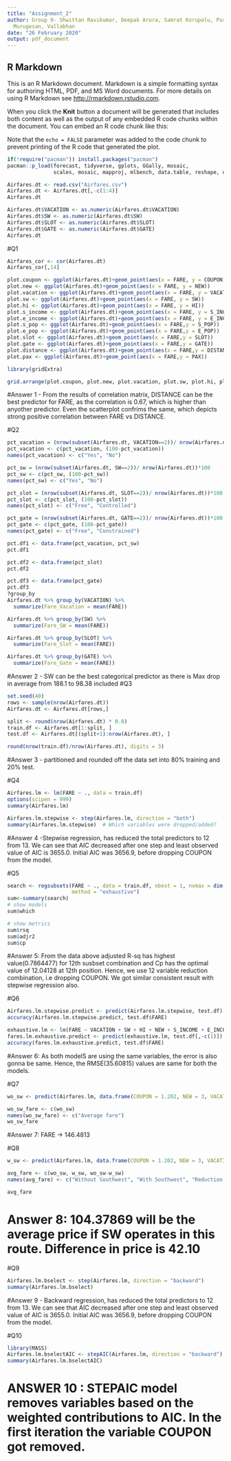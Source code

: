 ---
title: "Assignment_2"
author: Group 9- Shwittan Ravikumar, Deepak Arora, Samrat Korupolu, Purushothaman
  Murugesan, Vallabhan
date: "26 February 2020"
output: pdf_document
---

## R Markdown

This is an R Markdown document. Markdown is a simple formatting syntax for authoring HTML, PDF, and MS Word documents. For more details on using R Markdown see <http://rmarkdown.rstudio.com>.

When you click the **Knit** button a document will be generated that includes both content as well as the output of any embedded R code chunks within the document. You can embed an R code chunk like this:

Note that the `echo = FALSE` parameter was added to the code chunk to prevent printing of the R code that generated the plot.

```{r}
if(!require("pacman")) install.packages("pacman")
pacman::p_load(forecast, tidyverse, gplots, GGally, mosaic,
               scales, mosaic, mapproj, mlbench, data.table, reshape, dplyr, knitr,tinytex,latexpdf,latex2exp, leaps, ggcorrplot, corrplot)
```

```{r}
Airfares.dt <- read.csv("Airfares.csv")
Airfares.dt <- Airfares.dt[,-c(1:4)]
Airfares.dt
```

```{r}
Airfares.dt$VACATION <- as.numeric(Airfares.dt$VACATION)
Airfares.dt$SW <- as.numeric(Airfares.dt$SW)
Airfares.dt$SLOT <- as.numeric(Airfares.dt$SLOT)
Airfares.dt$GATE <- as.numeric(Airfares.dt$GATE)
Airfares.dt
```

#Q1
```{r}
Airfares_cor <- cor(Airfares.dt)
Airfares_cor[,14]
```

```{r}
plot.coupon <- ggplot(Airfares.dt)+geom_point(aes(x = FARE, y = COUPON))
plot.new <- ggplot(Airfares.dt)+geom_point(aes(x = FARE, y = NEW))
plot.vacation <- ggplot(Airfares.dt)+geom_point(aes(x = FARE, y = VACATION))
plot.sw <- ggplot(Airfares.dt)+geom_point(aes(x = FARE, y = SW))
plot.hi <- ggplot(Airfares.dt)+geom_point(aes(x = FARE, y = HI))
plot.s_income <- ggplot(Airfares.dt)+geom_point(aes(x = FARE, y = S_INCOME))
plot.e_income <- ggplot(Airfares.dt)+geom_point(aes(x = FARE, y = E_INCOME))
plot.s_pop <- ggplot(Airfares.dt)+geom_point(aes(x = FARE,y = S_POP))
plot.e_pop <- ggplot(Airfares.dt)+geom_point(aes(x = FARE,y = E_POP))
plot.slot <- ggplot(Airfares.dt)+geom_point(aes(x = FARE,y = SLOT))
plot.gate <- ggplot(Airfares.dt)+geom_point(aes(x = FARE,y = GATE))
plot.distance <- ggplot(Airfares.dt)+geom_point(aes(x = FARE,y = DISTANCE))
plot.pax <- ggplot(Airfares.dt)+geom_point(aes(x = FARE,y = PAX))

library(gridExtra)

grid.arrange(plot.coupon, plot.new, plot.vacation, plot.sw, plot.hi, plot.s_income, plot.e_income, plot.s_pop, plot.e_pop, plot.slot, plot.gate, plot.distance, plot.pax)
```
#Answer 1 - From the results of correlation matrix, DISTANCE can be the best predictor for FARE, as the correlation is 0.67, which is higher than anyother predictor. Even the scatterplot confrims the same, which depicts strong positive correlation between FARE vs DISTANCE.

#Q2
```{r}
pct_vacation = (nrow(subset(Airfares.dt, VACATION==2))/ nrow(Airfares.dt))*100
pct_vacation <- c(pct_vacation, (100-pct_vacation))
names(pct_vacation) <- c("Yes", "No")

pct_sw = (nrow(subset(Airfares.dt, SW==2))/ nrow(Airfares.dt))*100
pct_sw <- c(pct_sw, (100-pct_sw))
names(pct_sw) <- c("Yes", "No")

pct_slot = (nrow(subset(Airfares.dt, SLOT==2))/ nrow(Airfares.dt))*100
pct_slot <- c(pct_slot, (100-pct_slot))
names(pct_slot) <- c("Free", "Controlled")

pct_gate = (nrow(subset(Airfares.dt, GATE==2))/ nrow(Airfares.dt))*100
pct_gate <- c(pct_gate, (100-pct_gate))
names(pct_gate) <- c("Free", "Constrained")

pct.df1 <- data.frame(pct_vacation, pct_sw)
pct.df1

pct.df2 <- data.frame(pct_slot)
pct.df2

pct.df3 <- data.frame(pct_gate)
pct.df3
?group_by
Airfares.dt %>% group_by(VACATION) %>%
  summarize(Fare_Vacation = mean(FARE))

Airfares.dt %>% group_by(SW) %>%
  summarize(Fare_SW = mean(FARE))

Airfares.dt %>% group_by(SLOT) %>%
  summarize(Fare_Slot = mean(FARE))

Airfares.dt %>% group_by(GATE) %>%
  summarize(Fare_Gate = mean(FARE))
```
#Answer 2 - SW can be the best categorical predictor as there is Max drop in average from 188.1 to 98.38  included
#Q3
```{r}
set.seed(40)
rows <- sample(nrow(Airfares.dt))
Airfares.dt <- Airfares.dt[rows,]

split <- round(nrow(Airfares.dt) * 0.8)
train.df <- Airfares.dt[1:split, ]
test.df <- Airfares.dt[(split+1):nrow(Airfares.dt), ]

round(nrow(train.df)/nrow(Airfares.dt), digits = 3)
```
#Answer 3 - partitioned and rounded off the data set into 80% training and 20% test.

#Q4
```{r}
Airfares.lm <- lm(FARE ~ ., data = train.df)
options(scipen = 999)
summary(Airfares.lm)

Airfares.lm.stepwise <- step(Airfares.lm, direction = "both")
summary(Airfares.lm.stepwise)  # Which variables were dropped/added?
```
#Answer 4 -Stepwise regression, has reduced the total predictors to 12 from 13. We can see that AIC decreased after one step and least observed value of AIC is 3655.0. Initial AIC was 3656.9, before dropping COUPON from the model.

#Q5
```{r}
search <- regsubsets(FARE ~ ., data = train.df, nbest = 1, nvmax = dim(train.df)[2],
                     method = "exhaustive")
sum<-summary(search)
# show models
sum$which

# show metrics
sum$rsq
sum$adjr2
sum$cp
```
#Answer 5: From the data above adjusted R-sq has highest value(0.7864477) for 12th susbset combination and Cp has the optimal value of 12.04128 at 12th position. Hence, we use 12 variable reduction combination, i.e dropping COUPON. We got similar consistent result with stepwise regression also.

#Q6
```{r}
Airfares.lm.stepwise.predict <- predict(Airfares.lm.stepwise, test.df)
accuracy(Airfares.lm.stepwise.predict, test.df$FARE)

exhaustive.lm <- lm(FARE ~ VACATION + SW + HI + NEW + S_INCOME + E_INCOME + S_POP + E_POP + SLOT + GATE + DISTANCE + PAX, data = train.df)
fares.lm.exhaustive.predict <- predict(exhaustive.lm, test.df[,-c(1)])
accuracy(fares.lm.exhaustive.predict, test.df$FARE)
```
#Answer 6: As both modelS are using the same variables, the error is also gonna be same. Hence, the RMSE(35.60815) values are same for both the models.

#Q7
```{r}
wo_sw <- predict(Airfares.lm, data.frame(COUPON = 1.202, NEW = 3, VACATION = 1, SW = 1, HI = 4442.141, S_INCOME = 28,760, E_INCOME = 27,664, S_POP = 4,557,004, E_POP = 3,195,503, SLOT = 2, GATE = 2, PAX = 12,782, DISTANCE = 1976))

wo_sw_fare <- c(wo_sw)
names(wo_sw_fare) <- c("Average fare")
wo_sw_fare
```
#Answer 7: FARE -> 146.4813

#Q8
```{r}
w_sw <- predict(Airfares.lm, data.frame(COUPON = 1.202, NEW = 3, VACATION = 1, SW = 2, HI = 4442.141, S_INCOME = 28,760, E_INCOME = 27,664, S_POP = 4,557,004, E_POP = 3,195,503, SLOT = 2, GATE = 2, PAX = 12,782, DISTANCE = 1976))

avg_fare <- c(wo_sw, w_sw, wo_sw-w_sw)
names(avg_fare) <- c("Without Southwest", "With Southwest", "Reduction in Fare")

avg_fare
```
# Answer 8: 104.37869 will be the average price if SW operates in this route. Difference in price is 42.10

#Q9
```{r}
Airfares.lm.bselect <- step(Airfares.lm, direction = "backward")
summary(Airfares.lm.bselect)
```
#Answer 9 - Backward regression, has reduced the total predictors to 12 from 13. We can see that AIC decreased after one step and least observed value of AIC is 3655.0. Initial AIC was 3656.9, before dropping COUPON from the model.

#Q10
```{r}
library(MASS)
Airfares.lm.bselectAIC <- stepAIC(Airfares.lm, direction = "backward")
summary(Airfares.lm.bselectAIC)
```
# ANSWER 10 : STEPAIC model removes variables based on the weighted contributions to AIC. In the first iteration the variable COUPON got removed.